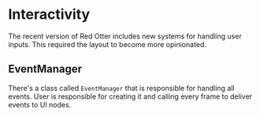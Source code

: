 
# Interactivity

The recent version of Red Otter includes new systems for handling user inputs. This required the layout to become more opinionated.

## EventManager

There's a class called `EventManager` that is responsible for handling all events. User is responsible for creating it and calling every frame to deliver events to UI nodes.

<Api />
